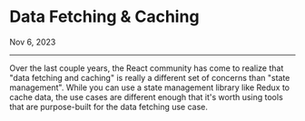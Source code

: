 
<Meta
  name="Notes/Data Fetching & Caching/Introduction"
  title="Notes/Data Fetching & Caching/Introduction"
/>

# Data Fetching & Caching

<time dateTime="2023-09-06">Nov 6, 2023</time>

<hr />

Over the last couple years, the React community has come to realize that "data fetching and caching" is really a different set of concerns than "state management". While you can use a state management library like Redux to cache data, the use cases are different enough that it's worth using tools that are purpose-built for the data fetching use case.
